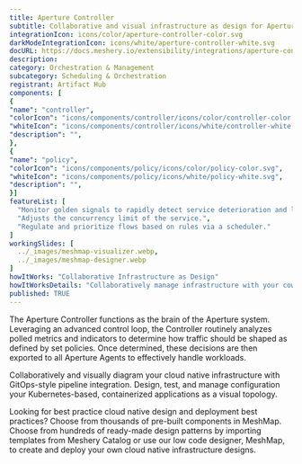 ```yaml
---
title: Aperture Controller
subtitle: Collaborative and visual infrastructure as design for Aperture Controller
integrationIcon: icons/color/aperture-controller-color.svg
darkModeIntegrationIcon: icons/white/aperture-controller-white.svg
docURL: https://docs.meshery.io/extensibility/integrations/aperture-controller
description: 
category: Orchestration & Management
subcategory: Scheduling & Orchestration
registrant: Artifact Hub
components: [
{
"name": "controller",
"colorIcon": "icons/components/controller/icons/color/controller-color.svg",
"whiteIcon": "icons/components/controller/icons/white/controller-white.svg",
"description": "",
},
{
"name": "policy",
"colorIcon": "icons/components/policy/icons/color/policy-color.svg",
"whiteIcon": "icons/components/policy/icons/white/policy-white.svg",
"description": "",
}]
featureList: [
  "Monitor golden signals to rapidly detect service deterioration and load build-up.",
  "Adjusts the concurrency limit of the service.",
  "Regulate and prioritize flows based on rules via a scheduler."
]
workingSlides: [
  ../_images/meshmap-visualizer.webp,
  ../_images/meshmap-designer.webp
]
howItWorks: "Collaborative Infrastructure as Design"
howItWorksDetails: "Collaboratively manage infrastructure with your coworkers synchronously sharing the same designs."
published: TRUE
---
```

<p>
The Aperture Controller functions as the brain of the Aperture system. Leveraging an advanced control loop, the Controller routinely analyzes polled metrics and indicators to determine how traffic should be shaped as defined by set policies. Once determined, these decisions are then exported to all Aperture Agents to effectively handle workloads.
</p>
<p>
    Collaboratively and visually diagram your cloud native infrastructure with GitOps-style pipeline integration. Design, test, and manage configuration your Kubernetes-based, containerized applications as a visual topology.
</p>
<p>
    Looking for best practice cloud native design and deployment best practices? Choose from thousands of pre-built components in MeshMap. Choose from hundreds of ready-made design patterns by importing templates from Meshery Catalog or use our low code designer, MeshMap, to create and deploy your own cloud native infrastructure designs.
</p>
